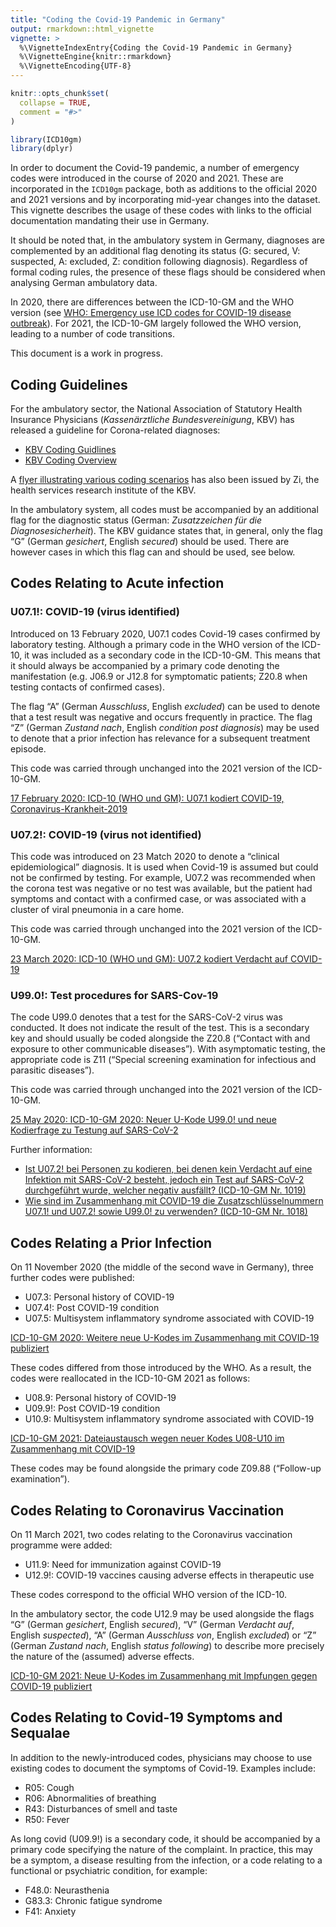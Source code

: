 ```yaml
---
title: "Coding the Covid-19 Pandemic in Germany"
output: rmarkdown::html_vignette
vignette: >
  %\VignetteIndexEntry{Coding the Covid-19 Pandemic in Germany}
  %\VignetteEngine{knitr::rmarkdown}
  %\VignetteEncoding{UTF-8}
---
```


```r
knitr::opts_chunk$set(
  collapse = TRUE,
  comment = "#>"
)
```

```r
library(ICD10gm)
library(dplyr)
```

In order to document the Covid-19 pandemic, a number of emergency codes were introduced in the course of 2020 and 2021. These are incorporated in the `ICD10gm` package, both as additions to the official 2020 and 2021 versions and by incorporating mid-year changes into the dataset. This vignette describes the usage of these codes with links to the official documentation mandating their use in Germany.

It should be noted that, in the ambulatory system in Germany, diagnoses are complemented by an additional flag denoting its status (G: secured, V: suspected, A: excluded, Z: condition following diagnosis). Regardless of formal coding rules, the presence of these flags should be considered when analysing German ambulatory data.

In 2020, there are differences between the ICD-10-GM and the WHO version (see [WHO: Emergency use ICD codes for COVID-19 disease outbreak](https://www.who.int/standards/classifications/classification-of-diseases/emergency-use-icd-codes-for-covid-19-disease-outbreak)). For 2021, the ICD-10-GM largely followed the WHO version, leading to a number of code transitions.

This document is a work in progress.

## Coding Guidelines

For the ambulatory sector, the National Association of Statutory Health Insurance Physicians (_Kassenärztliche Bundesvereinigung_, KBV) has released a guideline for Corona-related diagnoses:

- [KBV Coding Guidlines](https://www.kbv.de/media/sp/PraxisInfo_Coronavirus_Kodieren.pdf)
- [KBV Coding Overview](https://www.kbv.de/media/sp/KBV_Schaubild_Kodierung_SARS_CoV_2.pdf)

A [flyer illustrating various coding scenarios](https://www.zi.de/fileadmin/images/content/Kodierhilfe/COVID-Flyer_Kodierhilfe_2021-03-16.pdf) has also been issued by Zi, the health services research institute of the KBV.


In the ambulatory system, all codes must be accompanied by an additional flag for the diagnostic status (German: _Zusatzzeichen für die Diagnosesicherheit_). The KBV guidance states that, in general, only the flag "G" (German _gesichert_, English _secured_) should be used. There are however cases in which this flag can and should be used, see below.

## Codes Relating to Acute infection

### U07.1!: COVID-19 (virus identified)

Introduced on 13 February 2020, U07.1 codes Covid-19 cases confirmed by laboratory testing. Although a primary code in the WHO version of the ICD-10, it was included as a secondary code in the ICD-10-GM. This means that it should always be accompanied by a primary code denoting the manifestation (e.g. J06.9 or J12.8 for symptomatic patients; Z20.8 when testing contacts of confirmed cases).

The flag "A" (German _Ausschluss_, English _excluded_) can be used to denote that a test result was negative and occurs frequently in practice. The flag "Z" (German _Zustand nach_, English _condition post diagnosis_) may be used to denote that a prior infection has relevance for a subsequent treatment episode.


This code was carried through unchanged into the 2021 version of the ICD-10-GM.

[17 February 2020: ICD-10 (WHO und GM): U07.1 kodiert COVID-19, Coronavirus-Krankheit-2019](https://www.dimdi.de/dynamic/de/das-dimdi/aktuelles/meldung/icd-10-who-und-gm-u07.1-kodiert-covid-19-coronavirus-krankheit-2019/)


### U07.2!: COVID-19 (virus not identified)

This code was introduced on 23 Match 2020 to denote a "clinical epidemiological" diagnosis. It is used when Covid-19 is assumed but could not be confirmed by testing. For example, U07.2 was recommended when the corona test was negative or no test was available, but the patient had symptoms and contact with a confirmed case, or was associated with a cluster of viral pneumonia in a care home.

This code was carried through unchanged into the 2021 version of the ICD-10-GM.

[23 March 2020: ICD-10 (WHO und GM): U07.2 kodiert Verdacht auf COVID-19](https://www.dimdi.de/dynamic/de/das-dimdi/aktuelles/meldung/icd-10-who-und-gm-u07.2-kodiert-verdacht-auf-covid-19/)


### U99.0!: Test procedures for SARS-Cov-19

The code U99.0 denotes that a test for the SARS-CoV-2 virus was conducted. It does not indicate the result of the test. This is a secondary key and should usually be coded alongside the Z20.8 ("Contact with and exposure to other communicable diseases"). With asymptomatic testing, the appropriate code is Z11 ("Special screening examination for infectious and parasitic diseases").

This code was carried through unchanged into the 2021 version of the ICD-10-GM.

[25 May 2020: ICD-10-GM 2020: Neuer U-Kode U99.0! und neue Kodierfrage zu Testung auf SARS-CoV-2](https://www.dimdi.de/dynamic/de/das-dimdi/aktuelles/meldung/icd-10-gm-2020-neuer-u-kode-u99.0-und-neue-kodierfrage-zu-testung-auf-sars-cov-2/)


Further information:

- [Ist U07.2! bei Personen zu kodieren, bei denen kein Verdacht auf eine Infektion mit SARS-CoV-2 besteht, jedoch ein Test auf SARS-CoV-2 durchgeführt wurde, welcher negativ ausfällt? (ICD-10-GM Nr. 1019)](https://www.dimdi.de/dynamic/de/klassifikationen/kodierfrage/gm-1019/)
- [Wie sind im Zusammenhang mit COVID-19 die Zusatzschlüsselnummern U07.1! und U07.2! sowie U99.0! zu verwenden? (ICD-10-GM Nr. 1018)](https://www.dimdi.de/dynamic/de/klassifikationen/kodierfrage/gm-1018/)



## Codes Relating a Prior Infection

On 11 November 2020 (the middle of the second wave in Germany), three further codes were published:

- U07.3: Personal history of COVID-19
- U07.4!: Post COVID-19 condition
- U07.5: Multisystem inflammatory syndrome associated with COVID-19

[ICD-10-GM 2020: Weitere neue U-Kodes im Zusammenhang mit COVID-19 publiziert](https://www.dimdi.de/dynamic/de/das-dimdi/aktuelles/meldung/icd-10-gm-2020-weitere-neue-u-kodes-im-zusammenhang-mit-covid-19-publiziert/)


These codes differed from those introduced by the WHO. As a result, the codes were reallocated in the ICD-10-GM 2021 as follows:

- U08.9: Personal history of COVID-19
- U09.9!: Post COVID-19 condition
- U10.9: Multisystem inflammatory syndrome associated with COVID-19

[ICD-10-GM 2021: Dateiaustausch wegen neuer Kodes U08-U10 im Zusammenhang mit COVID-19](https://www.dimdi.de/dynamic/de/das-dimdi/aktuelles/meldung/icd-10-gm-2021-dateiaustausch-wegen-neuer-kodes-u08-u10-im-zusammenhang-mit-covid-19)


These codes may be found alongside the primary code Z09.88 ("Follow-up examination"). 



## Codes Relating to Coronavirus Vaccination

On 11 March 2021, two codes relating to the Coronavirus vaccination programme were added:

- U11.9: Need for immunization against COVID-19
- U12.9!: COVID-19 vaccines causing adverse effects in therapeutic use

These codes correspond to the official WHO version of the ICD-10.

In the ambulatory sector, the code U12.9 may be used alongside the flags "G" (German _gesichert_, English _secured_), "V" (German _Verdacht auf_, English _suspected_), "A" (German _Ausschluss von_, English _excluded_) or "Z" (German _Zustand nach_, English _status following_) to describe more precisely the nature of the (assumed) adverse effects.


[ICD-10-GM 2021: Neue U-Kodes im Zusammenhang mit Impfungen gegen COVID-19 publiziert](https://www.dimdi.de/dynamic/de/das-dimdi/aktuelles/meldung/icd-10-gm-2021-neue-u-kodes-im-zusammenhang-mit-impfungen-gegen-covid-19-publiziert/)


## Codes Relating to Covid-19 Symptoms and Sequalae

In addition to the newly-introduced codes, physicians may choose to use existing codes to document the symptoms of Covid-19. Examples include:

- R05: Cough
- R06: Abnormalities of breathing
- R43: Disturbances of smell and taste
- R50: Fever

As long covid (U09.9!) is a secondary code, it should be accompanied by a primary code specifying the nature of the complaint. In practice, this may be a symptom, a disease resulting from the infection, or a code relating to a functional or psychiatric condition, for example:

- F48.0: Neurasthenia
- G83.3: Chronic fatigue syndrome
- F41: Anxiety

